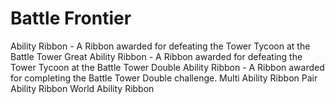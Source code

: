 # Battle Frontier

Ability Ribbon - A Ribbon awarded for defeating the Tower Tycoon at the Battle Tower
Great Ability Ribbon - A Ribbon awarded for defeating the Tower Tycoon at the Battle Tower
Double Ability Ribbon - A Ribbon awarded for completing the Battle Tower Double challenge.
Multi Ability Ribbon
Pair Ability Ribbon
World Ability Ribbon
